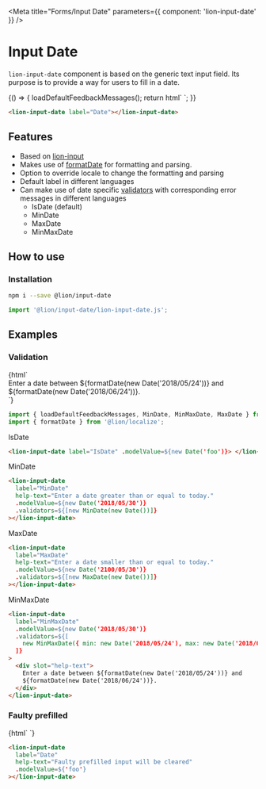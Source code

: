 

<Meta title="Forms/Input Date" parameters={{ component: 'lion-input-date' }} />

# Input Date

`lion-input-date` component is based on the generic text input field. Its purpose is to provide a way for users to fill in a date.

<Story name="Default">
  {() => {
    loadDefaultFeedbackMessages();
    return html`
      <lion-input-date label="Date"></lion-input-date>
    `;
  }}
</Story>

```html
<lion-input-date label="Date"></lion-input-date>
```

## Features

- Based on [lion-input](../../input)
- Makes use of [formatDate](../../localize/docs/date.md) for formatting and parsing.
- Option to override locale to change the formatting and parsing
- Default label in different languages
- Can make use of date specific [validators](../../validate/docs/ValidationSystem.md) with corresponding error messages in different languages
  - IsDate (default)
  - MinDate
  - MaxDate
  - MinMaxDate

## How to use

### Installation

```sh
npm i --save @lion/input-date
```

```js
import '@lion/input-date/lion-input-date.js';
```

## Examples

### Validation

<Story name="Validation">
  {html`
    <style>
      lion-input-date {
        margin-bottom: 30px;
      }
    </style>
    <lion-input-date label="IsDate" .modelValue=${new Date('foo')}> </lion-input-date>
    <lion-input-date
      label="MinDate"
      help-text="Enter a date greater than or equal to today."
      .modelValue=${new Date('2018/05/30')}
      .validators=${[new MinDate(new Date())]}
    >
    </lion-input-date>
    <lion-input-date
      label="MaxDate"
      help-text="Enter a date smaller than or equal to today."
      .modelValue=${new Date('2100/05/30')}
      .validators=${[new MaxDate(new Date())]}
    >
    </lion-input-date>
    <lion-input-date
      label="MinMaxDate"
      .modelValue=${new Date('2018/05/30')}
      .validators=${[
        new MinMaxDate({ min: new Date('2018/05/24'), max: new Date('2018/06/24') }),
      ]}
    >
      <div slot="help-text">
        Enter a date between ${formatDate(new Date('2018/05/24'))} and
        ${formatDate(new Date('2018/06/24'))}.
      </div>
    </lion-input-date>
  `}
</Story>

```js
import { loadDefaultFeedbackMessages, MinDate, MinMaxDate, MaxDate } from '@lion/validate';
import { formatDate } from '@lion/localize';
```

IsDate
```html
<lion-input-date label="IsDate" .modelValue=${new Date('foo')}> </lion-input-date>
```

MinDate
```html
<lion-input-date
  label="MinDate"
  help-text="Enter a date greater than or equal to today."
  .modelValue=${new Date('2018/05/30')}
  .validators=${[new MinDate(new Date())]}
></lion-input-date>
```

MaxDate
```html
<lion-input-date
  label="MaxDate"
  help-text="Enter a date smaller than or equal to today."
  .modelValue=${new Date('2100/05/30')}
  .validators=${[new MaxDate(new Date())]}
></lion-input-date>
```

MinMaxDate
```html
<lion-input-date
  label="MinMaxDate"
  .modelValue=${new Date('2018/05/30')}
  .validators=${[
    new MinMaxDate({ min: new Date('2018/05/24'), max: new Date('2018/06/24') }),
  ]}
>
  <div slot="help-text">
    Enter a date between ${formatDate(new Date('2018/05/24'))} and
    ${formatDate(new Date('2018/06/24'))}.
  </div>
</lion-input-date>
```

### Faulty prefilled

<Story name="Faulty prefilled">
  {html`
    <lion-input-date
      label="Date"
      help-text="Faulty prefilled input will be cleared"
      .modelValue=${'foo'}
    ></lion-input-date>
  `}
</Story>

```html
<lion-input-date
  label="Date"
  help-text="Faulty prefilled input will be cleared"
  .modelValue=${'foo'}
></lion-input-date>
```
